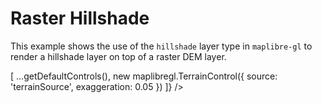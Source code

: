 
# Raster Hillshade

This example shows the use of the `hillshade` layer type in `maplibre-gl` to render a hillshade layer on top of a raster DEM layer.

<div style={{ marginTop: 20, height: 550 }}>
  <Map
    zoom={4}
    mapOptions={{
      maxZoom: 14
    }}
    mapStyle={{
      version: 8,
      sources: {
        rasterSource: {
          type: 'raster',
          tiles: [
            'https://s3.amazonaws.com/elevation-tiles-prod/geotiff/{z}/{x}/{y}.tif'
          ],
          tileSize: 512,
          maxzoom: 14,
          minzoom: 0
        },
        terrainSource: {
          type: 'raster-dem',
          tiles: [
            'https://s3.amazonaws.com/elevation-tiles-prod/geotiff/{z}/{x}/{y}.tif'
          ],
          tileSize: 512,
          maxzoom: 14,
          minzoom: 0
        }
      },
      layers: [
        {
          id: 'hills',
          type: 'hillshade',
          source: 'terrainSource',
          layout: {
            visibility: 'visible'
          },
          paint: {
            'hillshade-accent-color': '#0ac1ff',
            'hillshade-highlight-color': '#ffffff',
            'hillshade-illumination-anchor': 'map',
            'hillshade-illumination-direction': 45,
            'hillshade-shadow-color': '#000000'
          }
        },
        {
          id: 'raster-layer',
          type: 'raster',
          source: 'rasterSource',
          // Reduce opacity of raster layer to increase visibility of hillshade layer
          paint: {
            'raster-opacity': 0.6
          }
        }
      ]
    }}
    getControls={() => [
      ...getDefaultControls(),
      new maplibregl.TerrainControl({
        source: 'terrainSource',
        exaggeration: 0.05
      })
    ]}
  />
</div>
